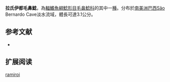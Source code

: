 {{Speciesbox
| name = 拉氏伊都毛鼻鯰
| image = 
| image_width = 
| status = NE
| status_system = IUCN3.1
| genus = Ituglanis
| species = ramiroi
| authority = Bichuette & Trajano, 2004
| synonyms = 
}}

'''拉氏伊都毛鼻鯰'''，為[[輻鰭魚綱|輻鰭魚綱]][[鯰形目|鯰形目]][[毛鼻鯰科|毛鼻鯰科]]的其中一[[種|種]]。分布於[[南美洲|南美洲]][[巴西|巴西]]São Bernardo Cave淡水流域，體長可達3.1公分。

==参考文献==
*{{FishBase_species|genus=Ituglanis|species=ramiroi|year=2011|month=12}}

== 扩展阅读 ==
{{refbegin}}
{{wikispecies-inline|Ituglanis ramiroi|拉氏伊都毛鼻鯰}}
{{refend}}
{{Taxonbar|from=Q5513498}}

[[Category:伊都毛鼻鯰属|ramiroi]]


{{鯰形目小作品}}